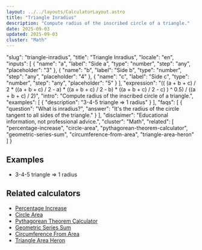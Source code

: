 ```yaml
---
layout: ../../layouts/CalculatorLayout.astro
title: "Triangle Inradius"
description: "Compute radius of the inscribed circle of a triangle."
date: 2025-09-03
updated: 2025-09-03
cluster: "Math"
---
```


  "slug": "triangle-inradius",
  "title": "Triangle Inradius",
  "locale": "en",
  "inputs": [
    {
      "name": "a",
      "label": "Side a",
      "type": "number",
      "step": "any",
      "placeholder": "3"
    },
    {
      "name": "b",
      "label": "Side b",
      "type": "number",
      "step": "any",
      "placeholder": "4"
    },
    {
      "name": "c",
      "label": "Side c",
      "type": "number",
      "step": "any",
      "placeholder": "5"
    }
  ],
  "expression": "(( (a + b + c) / 2 * ((a + b + c) / 2 - a) * ((a + b + c) / 2 - b) * ((a + b + c) / 2 - c) ) ^ 0.5) / ((a + b + c) / 2)",
  "intro": "Compute radius of the inscribed circle of a triangle.",
  "examples": [
    {
      "description": "3-4-5 triangle ⇒ 1 radius"
    }
  ],
  "faqs": [
    {
      "question": "What is inradius?",
      "answer": "It's the radius of the circle tangent to all sides of the triangle."
    }
  ],
  "disclaimer": "Educational information, not professional advice.",
  "cluster": "Math",
  "related": [
    "percentage-increase",
    "circle-area",
    "pythagorean-theorem-calculator",
    "geometric-series-sum",
    "circumference-from-area",
    "triangle-area-heron"
  ]
}

<Calculator schema={schema} />

## Examples

- 3-4-5 triangle ⇒ 1 radius

## Related calculators

- [Percentage Increase](/calculators/percentage-increase/)
- [Circle Area](/calculators/circle-area/)
- [Pythagorean Theorem Calculator](/calculators/pythagorean-theorem-calculator/)
- [Geometric Series Sum](/calculators/geometric-series-sum/)
- [Circumference From Area](/calculators/circumference-from-area/)
- [Triangle Area Heron](/calculators/triangle-area-heron/)

